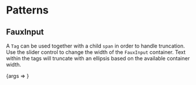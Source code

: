 
<Meta title="Packages/Tags/[patterns]" component={Tag} />

# Patterns

## FauxInput

A `Tag` can be used together with a child `span` in order to handle truncation.
Use the slider control to change the width of the `FauxInput` container. Text
within the tags will truncate with an ellipsis based on the available container
width.

<Canvas>
  <Story
    name="FauxInput"
    args={{ tags: TAGS, hasAvatar: false, hasClose: false, width: 25 }}
    argTypes={{
      hue: { table: { disable: true } },
      isRound: { table: { disable: true } },
      hasAvatar: { name: 'Tag.Avatar', table: { category: 'Story' } },
      hasClose: { name: 'Tag.Close', table: { category: 'Story' } },
      tags: { table: { category: 'Story' } },
      width: { control: { type: 'range', min: 10, step: 5 }, table: { category: 'Story' } }
    }}
  >
    {args => <FauxInputStory {...args} />}
  </Story>
</Canvas>
